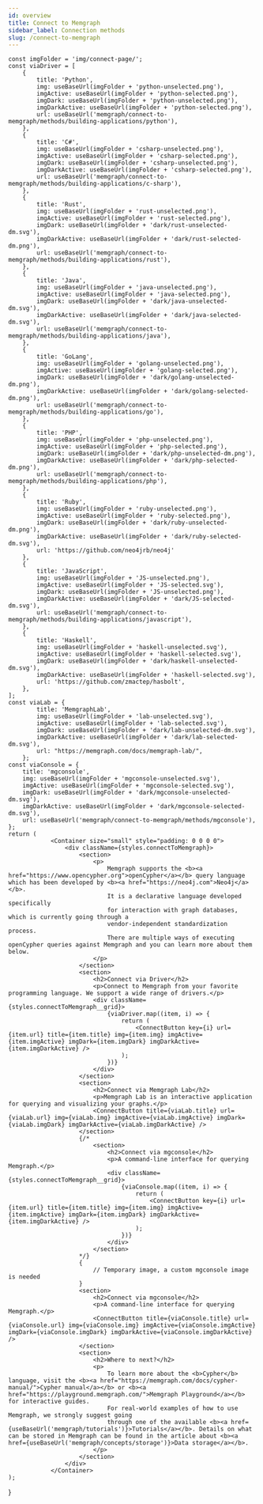 ```yaml
---
id: overview
title: Connect to Memgraph
sidebar_label: Connection methods
slug: /connect-to-memgraph
---
```


    const imgFolder = 'img/connect-page/';
    const viaDriver = [
        {
            title: 'Python',
            img: useBaseUrl(imgFolder + 'python-unselected.png'),
            imgActive: useBaseUrl(imgFolder + 'python-selected.png'),
            imgDark: useBaseUrl(imgFolder + 'python-unselected.png'),
            imgDarkActive: useBaseUrl(imgFolder + 'python-selected.png'),
            url: useBaseUrl('memgraph/connect-to-memgraph/methods/building-applications/python'),
        },
        {
            title: 'C#',
            img: useBaseUrl(imgFolder + 'csharp-unselected.png'),
            imgActive: useBaseUrl(imgFolder + 'csharp-selected.png'),
            imgDark: useBaseUrl(imgFolder + 'csharp-unselected.png'),
            imgDarkActive: useBaseUrl(imgFolder + 'csharp-selected.png'),
            url: useBaseUrl('memgraph/connect-to-memgraph/methods/building-applications/c-sharp'),
        },
        {
            title: 'Rust',
            img: useBaseUrl(imgFolder + 'rust-unselected.png'),
            imgActive: useBaseUrl(imgFolder + 'rust-selected.png'),
            imgDark: useBaseUrl(imgFolder + 'dark/rust-unselected-dm.svg'),
            imgDarkActive: useBaseUrl(imgFolder + 'dark/rust-selected-dm.png'),
            url: useBaseUrl('memgraph/connect-to-memgraph/methods/building-applications/rust'),
        },
        {
            title: 'Java',
            img: useBaseUrl(imgFolder + 'java-unselected.png'),
            imgActive: useBaseUrl(imgFolder + 'java-selected.png'),
            imgDark: useBaseUrl(imgFolder + 'dark/java-unselected-dm.svg'),
            imgDarkActive: useBaseUrl(imgFolder + 'dark/java-selected-dm.svg'),
            url: useBaseUrl('memgraph/connect-to-memgraph/methods/building-applications/java'),
        },
        {
            title: 'GoLang',
            img: useBaseUrl(imgFolder + 'golang-unselected.png'),
            imgActive: useBaseUrl(imgFolder + 'golang-selected.png'),
            imgDark: useBaseUrl(imgFolder + 'dark/golang-unselected-dm.png'),
            imgDarkActive: useBaseUrl(imgFolder + 'dark/golang-selected-dm.png'),
            url: useBaseUrl('memgraph/connect-to-memgraph/methods/building-applications/go'),
        },
        {
            title: 'PHP',
            img: useBaseUrl(imgFolder + 'php-unselected.png'),
            imgActive: useBaseUrl(imgFolder + 'php-selected.png'),
            imgDark: useBaseUrl(imgFolder + 'dark/php-unselected-dm.png'),
            imgDarkActive: useBaseUrl(imgFolder + 'dark/php-selected-dm.png'),
            url: useBaseUrl('memgraph/connect-to-memgraph/methods/building-applications/php'),
        },
        {
            title: 'Ruby',
            img: useBaseUrl(imgFolder + 'ruby-unselected.png'),
            imgActive: useBaseUrl(imgFolder + 'ruby-selected.png'),
            imgDark: useBaseUrl(imgFolder + 'dark/ruby-unselected-dm.png'),
            imgDarkActive: useBaseUrl(imgFolder + 'dark/ruby-selected-dm.svg'),
            url: 'https://github.com/neo4jrb/neo4j'
        },
        {
            title: 'JavaScript',
            img: useBaseUrl(imgFolder + 'JS-unselected.png'),
            imgActive: useBaseUrl(imgFolder + 'JS-selected.svg'),
            imgDark: useBaseUrl(imgFolder + 'JS-unselected.png'),
            imgDarkActive: useBaseUrl(imgFolder + 'dark/JS-selected-dm.svg'),
            url: useBaseUrl('memgraph/connect-to-memgraph/methods/building-applications/javascript'),
        },
        {
            title: 'Haskell',
            img: useBaseUrl(imgFolder + 'haskell-unselected.svg'),
            imgActive: useBaseUrl(imgFolder + 'haskell-selected.svg'),
            imgDark: useBaseUrl(imgFolder + 'dark/haskell-unselected-dm.svg'),
            imgDarkActive: useBaseUrl(imgFolder + 'haskell-selected.svg'),
            url: 'https://github.com/zmactep/hasbolt',
        },
    ];
    const viaLab = {
            title: 'MemgraphLab',
            img: useBaseUrl(imgFolder + 'lab-unselected.svg'),
            imgActive: useBaseUrl(imgFolder + 'lab-selected.svg'),
            imgDark: useBaseUrl(imgFolder + 'dark/lab-unselected-dm.svg'),
            imgDarkActive: useBaseUrl(imgFolder + 'dark/lab-selected-dm.svg'),
            url: "https://memgraph.com/docs/memgraph-lab/",
        };
    const viaConsole = {
        title: 'mgconsole',
        img: useBaseUrl(imgFolder + 'mgconsole-unselected.svg'),
        imgActive: useBaseUrl(imgFolder + 'mgconsole-selected.svg'),
        imgDark: useBaseUrl(imgFolder + 'dark/mgconsole-unselected-dm.svg'),
        imgDarkActive: useBaseUrl(imgFolder + 'dark/mgconsole-selected-dm.svg'),
        url: useBaseUrl('memgraph/connect-to-memgraph/methods/mgconsole'),
    };
    return (
                <Container size="small" style="padding: 0 0 0 0">
                    <div className={styles.connectToMemgraph}>
                        <section>
                            <p>
                                Memgraph supports the <b><a href="https://www.opencypher.org">openCypher</a></b> query language which has been developed by <b><a href="https://neo4j.com">Neo4j</a></b>.
                                It is a declarative language developed specifically
                                for interaction with graph databases, which is currently going through a
                                vendor-independent standardization process.
                                There are multiple ways of executing openCypher queries against Memgraph and you can learn more about them below.
                            </p>
                        </section>
                        <section>
                            <h2>Connect via Driver</h2>
                            <p>Connect to Memgraph from your favorite programming language. We support a wide range of drivers.</p>
                            <div className={styles.connectToMemgraph__grid}>
                                {viaDriver.map((item, i) => {
                                    return (
                                        <ConnectButton key={i} url={item.url} title={item.title} img={item.img} imgActive={item.imgActive} imgDark={item.imgDark} imgDarkActive={item.imgDarkActive} />
                                    );
                                })}
                            </div>
                        </section>
                        <section>
                            <h2>Connect via Memgraph Lab</h2>
                            <p>Memgraph Lab is an interactive application for querying and visualizing your graphs.</p>
                            <ConnectButton title={viaLab.title} url={viaLab.url} img={viaLab.img} imgActive={viaLab.imgActive} imgDark={viaLab.imgDark} imgDarkActive={viaLab.imgDarkActive} />
                        </section>
                        {/*
                            <section>
                                <h2>Connect via mgconsole</h2>
                                <p>A command-line interface for querying Memgraph.</p>
                                <div className={styles.connectToMemgraph__grid}>
                                    {viaConsole.map((item, i) => {
                                        return (
                                            <ConnectButton key={i} url={item.url} title={item.title} img={item.img} imgActive={item.imgActive} imgDark={item.imgDark} imgDarkActive={item.imgDarkActive} />
                                        );
                                    })}
                                </div>
                            </section>
                        */}
                        {
                            // Temporary image, a custom mgconsole image is needed
                        }
                        <section>
                            <h2>Connect via mgconsole</h2>
                            <p>A command-line interface for querying Memgraph.</p>
                            <ConnectButton title={viaConsole.title} url={viaConsole.url} img={viaConsole.img} imgActive={viaConsole.imgActive} imgDark={viaConsole.imgDark} imgDarkActive={viaConsole.imgDarkActive} />
                        </section>
                        <section>
                            <h2>Where to next?</h2>
                            <p>
                                To learn more about the <b>Cypher</b> language, visit the <b><a href="https://memgraph.com/docs/cypher-manual/">Cypher manual</a></b> or <b><a href="https://playground.memgraph.com/">Memgraph Playground</a></b> for interactive guides.
                                For real-world examples of how to use Memgraph, we strongly suggest going
                                through one of the available <b><a href={useBaseUrl('memgraph/tutorials')}>Tutorials</a></b>. Details on what can be stored in Memgraph can be found in the article about <b><a href={useBaseUrl('memgraph/concepts/storage')}>Data storage</a></b>.
                            </p>
                        </section>
                    </div>
                </Container>
    );
}
